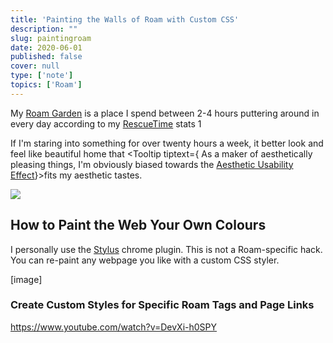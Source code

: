 ```yaml
---
title: 'Painting the Walls of Roam with Custom CSS'
description: ""
slug: paintingroam
date: 2020-06-01
published: false
cover: null
type: ['note']
topics: ['Roam']
---
```


My [Roam Garden](./roam-garden) is a place I spend between 2-4 hours puttering around in every day according to my [RescueTime](https://www.rescuetime.com/) stats <Tooltip tiptext="RescueTime only tracks the time you're actively focused on a single window, so this measurement has some limitations but sets a nice baseline">1</Tooltip>

If I'm staring into something for over twenty hours a week, it better look and feel like beautiful home that <Tooltip tiptext={<span>
As a maker of aesthetically pleasing things, I'm obviously biased towards the  <a href="https://en.wikipedia.org/wiki/Aesthetic%E2%80%93usability_effect">Aesthetic Usability Effect</a></span>}>fits my aesthetic tastes</Tooltip>.

![](./roamhours.png)


## How to Paint the Web Your Own Colours

I personally use the [Stylus]() chrome plugin.
This is not a Roam-specific hack. You can re-paint any webpage you like with a custom CSS styler.

[image]

### Create Custom Styles for Specific Roam Tags and Page Links

https://www.youtube.com/watch?v=DevXi-h0SPY



